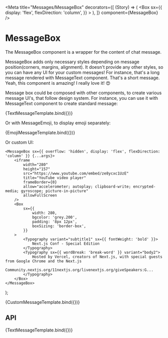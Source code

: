 
<Meta
	title="Messages/MessageBox"
	decorators={[
		(Story) => (
			<Box
				sx={{
					display: 'flex',
					flexDirection: 'column',
				}}
			>
				<Story />
			</Box>
		),
	]}
	component={MessageBox}
/>

# MessageBox

The MessageBox component is a wrapper for the content of chat message.

<Canvas>
	<Story name="Overview">
		<MessageBox position="start" orientation="left" component={MessageText}>
			MessageBox adds only necessary styles depending on message position(corners, margins, alignment). It doesn't
			provide any other styles, so you can have any UI for your custom messages! For instance, that's a long
			message rendered with MessageText component.
		</MessageBox>
		<MessageBox position="middle" orientation="left" component={MessageText}>
			That's a short message.
		</MessageBox>
		<MessageBox
			position="end"
			orientation="left"
			component="img"
			alt="Sample image from lorem picsum"
			src="https://picsum.photos/200/300"
		/>
		<MessageBox position="start" orientation="right" component={MessageText} color="primary">
			Yeah, this component is amazing!
		</MessageBox>
		<MessageBox position="middle" orientation="right" component={MessageText} color="primary">
			I really love it!
		</MessageBox>
		<MessageBox component={MessageEmoji} position="end" orientation="right">
			😍
		</MessageBox>
	</Story>
</Canvas>

Message box could be composed with other components, to create various message UI's, that follow design system. For instance, you can use it with MessageText component to create standard message:


<Canvas>
	<Story
		name="Text"
		args={{
			children: 'Hello, world!',
			orientation: 'right',
			position: 'start',
		}}
	>
		{TextMessageTemplate.bind({})}
	</Story>
</Canvas>

Or with MessageEmoji, to display emoji separately:


<Canvas>
	<Story
		name="Emoji"
		args={{
			children: '🤣🤣🤣',
			orientation: 'right',
			position: 'start',
		}}
	>
		{EmojiMessageTemplate.bind({})}
	</Story>
</Canvas>

Or custom UI:

	<MessageBox sx={{ overflow: 'hidden', display: 'flex', flexDirection: 'column' }} {...args}>
		<iframe
			width="280"
			height="157"
			src="https://www.youtube.com/embed/ze8ycxc1UzE"
			title="YouTube video player"
			frameBorder={0}
			allow="accelerometer; autoplay; clipboard-write; encrypted-media; gyroscope; picture-in-picture"
			allowFullScreen
		/>
		<Box
			sx={{
				width: 280,
				bgcolor: 'grey.200',
				padding: '8px 12px',
				boxSizing: 'border-box',
			}}
		>
			<Typography variant="subtitle1" sx={{ fontWeight: 'bold' }}>
				Next.js Conf - Special Edition
			</Typography>
			<Typography sx={{ wordBreak: 'break-word' }} variant="body2">
				Hosted by Vercel, creators of Next.js, with special guests from Google Chrome and the Next.js
				Community.nextjs.org/11nextjs.org/livenextjs.org/giveSpeakers:G...
			</Typography>
		</Box>
	</MessageBox>
);

<Canvas>
	<Story
		args={{
			orientation: 'right',
			position: 'start',
		}}
		name="Custom UI"
	>
		{CustomMessageTemplate.bind({})}
	</Story>
</Canvas>

## API

<Canvas>
	<Story
		args={{
			children: 'Change me via controls below!',
			orientation: 'right',
			position: 'start',
		}}
		name="API"
	>
		{TextMessageTemplate.bind({})}
	</Story>
</Canvas>

<ArgsTable story="API" />
